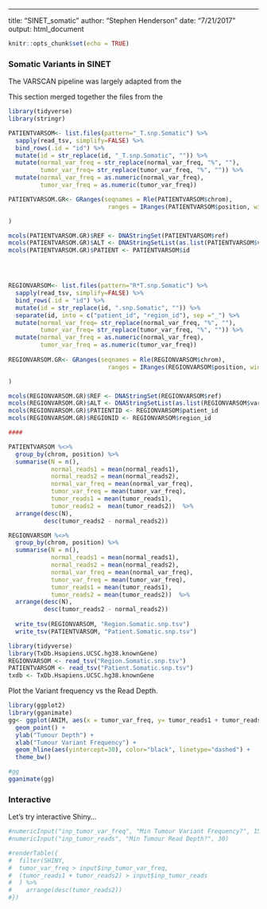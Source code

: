 ---
title: "SINET_somatic"
author: "Stephen Henderson"
date: "7/21/2017"
output: html_document

```r
knitr::opts_chunk$set(echo = TRUE)
```

### Somatic Variants in SINET 

The VARSCAN pipeline was largely adapted from the  

This section merged together the files from the 

```r

library(tidyverse)
library(stringr)

PATIENTVARSOM<- list.files(pattern="_T.snp.Somatic") %>% 
  sapply(read_tsv, simplify=FALSE) %>%
  bind_rows(.id = "id") %>%
  mutate(id = str_replace(id, "_T.snp.Somatic", "")) %>%
  mutate(normal_var_freq = str_replace(normal_var_freq, "%", ""), 
         tumor_var_freq= str_replace(tumor_var_freq, "%", "")) %>%
  mutate(normal_var_freq = as.numeric(normal_var_freq), 
         tumor_var_freq = as.numeric(tumor_var_freq))

PATIENTVARSOM.GR<- GRanges(seqnames = Rle(PATIENTVARSOM$chrom),
                            ranges = IRanges(PATIENTVARSOM$position, width=1)

)

mcols(PATIENTVARSOM.GR)$REF <- DNAStringSet(PATIENTVARSOM$ref)
mcols(PATIENTVARSOM.GR)$ALT <- DNAStringSetList(as.list(PATIENTVARSOM$var))
mcols(PATIENTVARSOM.GR)$PATIENT <- PATIENTVARSOM$id




REGIONVARSOM<- list.files(pattern="R*T.snp.Somatic") %>% 
  sapply(read_tsv, simplify=FALSE) %>%
  bind_rows(.id = "id") %>%
  mutate(id = str_replace(id, ".snp.Somatic", "")) %>%
  separate(id, into = c("patient_id", "region_id"), sep ="_") %>%
  mutate(normal_var_freq= str_replace(normal_var_freq, "%", ""), 
         tumor_var_freq= str_replace(tumor_var_freq, "%", "")) %>%
  mutate(normal_var_freq = as.numeric(normal_var_freq), 
         tumor_var_freq = as.numeric(tumor_var_freq))
         
REGIONVARSOM.GR<- GRanges(seqnames = Rle(REGIONVARSOM$chrom),
                            ranges = IRanges(REGIONVARSOM$position, width=1)

)

mcols(REGIONVARSOM.GR)$REF <- DNAStringSet(REGIONVARSOM$ref)
mcols(REGIONVARSOM.GR)$ALT <- DNAStringSetList(as.list(REGIONVARSOM$var))
mcols(REGIONVARSOM.GR)$PATIENTID <- REGIONVARSOM$patient_id
mcols(REGIONVARSOM.GR)$REGIONID <- REGIONVARSOM$region_id

####

PATIENTVARSOM %<>% 
  group_by(chrom, position) %>% 
  summarise(N = n(), 
            normal_reads1 = mean(normal_reads1), 
            normal_reads2 = mean(normal_reads2), 
            normal_var_freq = mean(normal_var_freq), 
            tumor_var_freq = mean(tumor_var_freq), 
            tumor_reads1 = mean(tumor_reads1), 
            tumor_reads2 =  mean(tumor_reads2))  %>% 
  arrange(desc(N), 
          desc(tumor_reads2 - normal_reads2))

REGIONVARSOM %<>% 
  group_by(chrom, position) %>% 
  summarise(N = n(), 
            normal_reads1 = mean(normal_reads1), 
            normal_reads2 = mean(normal_reads2), 
            normal_var_freq = mean(normal_var_freq), 
            tumor_var_freq = mean(tumor_var_freq), 
            tumor_reads1 = mean(tumor_reads1), 
            tumor_reads2 = mean(tumor_reads2))  %>% 
  arrange(desc(N), 
          desc(tumor_reads2 - normal_reads2))
          
  write_tsv(REGIONVARSOM, "Region.Somatic.snp.tsv")
  write_tsv(PATIENTVARSOM, "Patient.Somatic.snp.tsv")

```


```r
library(tidyverse)
library(TxDb.Hsapiens.UCSC.hg38.knownGene)
REGIONVARSOM <- read_tsv("Region.Somatic.snp.tsv")
PATIENTVARSOM <- read_tsv("Patient.Somatic.snp.tsv")
txdb <- TxDb.Hsapiens.UCSC.hg38.knownGene

```

Plot the Variant frequency vs the Read Depth.

```r

library(ggplot2)
library(gganimate)
gg<- ggplot(ANIM, aes(x = tumor_var_freq, y= tumor_reads1 + tumor_reads2, frame= chrom)) +
  geom_point() +
  ylab("Tumour Depth") +
  xlab("Tumour Variant Frequency") +
  geom_hline(aes(yintercept=30), color="black", linetype="dashed") +
  theme_bw()

#gg
gganimate(gg)

```


### Interactive

Let's try interactive Shiny...


```r

#numericInput("inp_tumor_var_freq", "Min Tumour Variant Frequency?", 15)
#numericInput("inp_tumor_reads", "Min Tumour Read Depth?", 30)

#renderTable({
#  filter(SHINY, 
#  tumor_var_freq > input$inp_tumor_var_freq,
#  (tumor_reads1 + tumor_reads2) > input$inp_tumor_reads
#  ) %>%
#    arrange(desc(tumor_reads2))
#})
```
